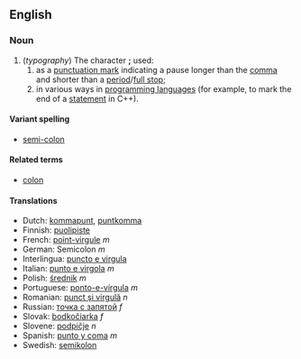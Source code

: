 ==English=={{Punctuation marks}}
===Noun===
#(''typography'') The character ''';''' used:
##as a [[punctuation mark]] indicating a pause longer than the [[comma]] and shorter than a [[period]]/[[full stop]];
##in various ways in [[programming language]]s (for example, to mark the end of a [[statement]] in C++).
<!--Greek uses a similar symbol for a [[question mark]].-->

====Variant spelling====
*[[semi-colon]]

====Related terms====
*[[colon]]

====Translations====
*Dutch: [[kommapunt]], [[puntkomma]]
*Finnish: [[puolipiste]]
*French: [[point-virgule]] ''m''
*German: Semicolon ''m''
*Interlingua: [[puncto e virgula]]
*Italian: [[punto e virgola]] ''m''
*Polish: [[średnik]] ''m''
*Portuguese: [[ponto-e-vírgula]] ''m''
*Romanian: [[punct şi virgulă]] ''n''
*Russian: [[точка с запятой]] ''f''
*Slovak: [[bodkočiarka]] ''f''
*Slovene: [[podpičje]] ''n''
*Spanish: [[punto y coma]] ''m''
*Swedish: [[semikolon]]